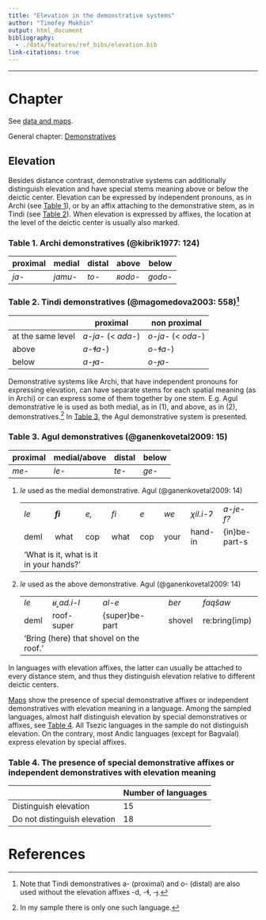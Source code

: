 ```yaml
---
title: "Elevation in the demonstrative systems"
author: "Timofey Mukhin"
output: html_document
bibliography: 
  - ./data/features/ref_bibs/elevation.bib
link-citations: true
---
```


---------------------------------------

# Chapter

See [data and maps](elevation_map.html).

General chapter: [Demonstratives](demonstratives.html)

## Elevation

Besides distance contrast, demonstrative systems can additionally distinguish elevation and have special stems meaning above or below the deictic center. Elevation can be expressed by independent pronouns, as in Archi (see [Table 1](#m1)), or by an affix attaching to the demonstrative stem, as in Tindi (see [Table 2](#m2)). When elevation is expressed by affixes, the location at the level of the deictic center is usually also marked.

### Table 1. Archi demonstratives (@kibrik1977: 124) {#m1}

|proximal|medial|distal|above|below|
|-----|-----|----|--|--|
|*ja-*|*jamu-*|*to-*|*ʀodo-*|*godo-*|

### Table 2. Tindi demonstratives (@magomedova2003: 558)[^1] {#m2}

||proximal|non proximal|
|-----|-----|----|
|at the same level|*a-ja-* (< *ada-*)|*o-ja-* (< *oda-*)|
|above|*a-ɬa-*)|*o-ɬa-*)|
|below|*a-ɟa-*|*o-ɟa-*|

Demonstrative systems like Archi, that have independent pronouns for expressing elevation, can have separate stems for each spatial meaning (as in Archi) or can express some of them together by one stem. E.g. Agul demonstrative le is used as both medial, as in (@one), and above, as in (@two), demonstratives.[^2] In [Table 3](#m3), the Agul demonstrative system is presented.

### Table 3. Agul demonstratives (@ganenkovetal2009: 15){#m3}

|proximal|medial/above|distal|below|
|-----|-----|----|--|
|*me-*|*le-*|*te-*|*ge-*|

(@one) *le* used as the medial demonstrative. Agul (@ganenkovetal2009: 14)

<!--html_preserve-->
<ul>
<table> 
  <tr>
    <td><i>le&nbsp;</i></td>    <td><i><b>fi&nbsp;</b></i></td>    <td><i>e,&nbsp;</i></td>    <td><i>fi&nbsp;</i></td>    <td><i>e&nbsp;</i></td>    <td><i>we&nbsp;</i></td>    <td><i>χil.i-ʔ&nbsp;</i></td>    <td><i>a-je-f?&nbsp;</i></td>
  </tr>
  <tr>
    <td><span class="gloss">deml&nbsp;</span></td>    <td>what&nbsp;</td>    <td><span class="gloss">cop&nbsp;</span></td>    <td>what&nbsp;</td>    <td><span class="gloss">cop&nbsp;</span></td>    <td>your&nbsp;</td>    <td>hand-<span class="gloss">in&nbsp;</span></td>    <td>{<span class="gloss">in</span>}be-<span class="gloss">part</span>-<span class="gloss">s&nbsp;</span></td>
  </tr>
  <tr>
    <td colspan="3">'What is it, what is it in your hands?'</td>
  </tr>
</table>
</ul>
<!--/html_preserve-->

(@two) *le* used as the above demonstrative. Agul (@ganenkovetal2009: 14)

<!--html_preserve-->
<ul>
<table> 
  <tr>
    <td><i>le&nbsp;</i></td>    <td><i>ʁ˳ad.i-l&nbsp;</i></td>    <td><i>al-e&nbsp;</i></td>    <td><i>ber&nbsp;</i></td>    <td><i>faqšaw&nbsp;</i></td>
  </tr>
  <tr>
    <td><span class="gloss">deml&nbsp;</span></td>    <td>roof-<span class="gloss">super&nbsp;</span></td>    <td>{<span class="gloss">super</span>}be-<span class="gloss">part&nbsp;</span></td>    <td>shovel&nbsp;</td>    <td><span class="gloss">re</span>:bring(<span class="gloss">imp</span>)&nbsp;</td>
  </tr>
  <tr>
    <td colspan="3">'Bring (here) that shovel on the roof.'</td>
  </tr>
</table>
</ul>
<!--/html_preserve-->

In languages with elevation affixes, the latter can usually be attached to every distance stem, and thus they distinguish elevation relative to different deictic centers. 

[Maps](elevation_map.html) show the presence of special demonstrative affixes or independent demonstratives with elevation meaning in a language. Among the sampled languages, almost half distinguish elevation by special demonstratives or affixes, see [Table 4](#m4). All Tsezic languages in the sample do not distinguish elevation. On the contrary, most Andic languages (except for Bagvalal) express elevation by special affixes.

### Table 4. The presence of special demonstrative affixes or independent demonstratives with elevation meaning{#m4}

|     |Number of languages|
|-----|-----|
|Distinguish elevation|15|
|Do not distinguish elevation|18|


[^1]:Note that Tindi demonstratives a- (proximal) and o- (distal) are also used without the elevation affixes -d, -ɬ, -ɟ.

[^2]:In my sample there is only one such language.

# References
